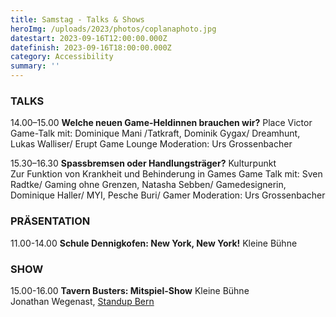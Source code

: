 ```yaml
---
title: Samstag - Talks & Shows
heroImg: /uploads/2023/photos/coplanaphoto.jpg
datestart: 2023-09-16T12:00:00.000Z
datefinish: 2023-09-16T18:00:00.000Z
category: Accessibility
summary: ''
---
```


### TALKS

14.00–15.00	**Welche neuen Game-Heldinnen brauchen wir?** 	Place Victor                                      Game-Talk mit: Dominique Mani /Tatkraft, Dominik Gygax/ Dreamhunt, Lukas Walliser/ Erupt Game Lounge        Moderation: Urs Grossenbacher 

15.30–16.30	**Spassbremsen oder Handlungsträger?** 		Kulturpunkt\
Zur Funktion von Krankheit und Behinderung in Games  Game Talk mit: Sven Radtke/ Gaming ohne Grenzen, Natasha Sebben/ Gamedesignerin, Dominique Haller/ MYI, Pesche Buri/ Gamer          Moderation: Urs Grossenbacher

### PRÄSENTATION

11.00-14.00 	**Schule Dennigkofen: New York, New York!**		Kleine Bühne

### SHOW

15.00-16.00	**Tavern Busters: Mitspiel-Show**			Kleine Bühne\
Jonathan Wegenast, [Standup Bern](https://standupbern.ch/)
